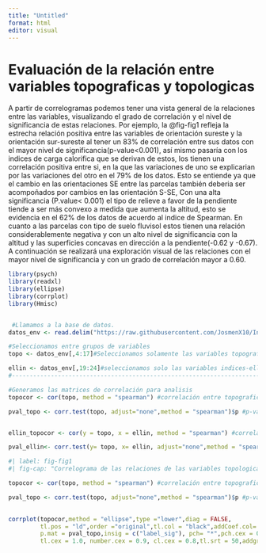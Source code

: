 ```yaml
---
title: "Untitled"
format: html
editor: visual
---
```


# Evaluación de la relación entre variables topograficas y topologicas

A partir de correlogramas podemos tener una vista general de la relaciones entre las variables, visualizando el grado de correlación y el nivel de significancia de estas relaciones. Por ejemplo, la @fig-fig1 refleja la estrecha relación positiva entre las variables de orientación sureste y la orientación sur-sureste al tener un 83% de correlación entre sus datos con el mayor nivel de significancia(p-value\<0.001), así mismo pasaría con los indices de carga calorifica que se derivan de estos, los tienen una correlación positiva entre si, en la que las variaciones de uno se explicarian por las variaciones del otro en el 79% de los datos. Esto se entiende ya que el cambio en las orientaciones SE entre las parcelas también deberia ser acompoñados por cambios en las orientación S-SE, Con una alta significancia (P.value\< 0.001) el tipo de relieve a favor de la pendiente tiende a ser más convexo a medida que aumenta la altitud, esto se evidencia en el 62% de los datos de acuerdo al indice de Spearman. En cuanto a las parcelas con tipo de suelo fluvisol estos tienen una relación considerablemente negativa y con un alto nivel de significancia con la altitud y las superficies concavas en dirección a la pendiente(-0.62 y -0.67). A continuación se realizará una exploración visual de las relaciones con el mayor nivel de significancia y con un grado de correlación mayor a 0.60.


```r

library(psych)
library(readxl)
library(ellipse)
library(corrplot)
library(Hmisc)


 #Llamamos a la base de datos.
datos_env <- read.delim("https://raw.githubusercontent.com/JosmenX10/Informe-final-de-multivariada/main/Base%20de%20datos%20y%20contextos/vltava_env.csv", sep = ",")

#Seleccionamos entre grupos de variables
topo <- datos_env[,4:17]#Seleccionamos solamente las variables topograficas y de suelo.

ellin <- datos_env[,19:24]#seleccionamos solo las variables indices-ellinger.
#-----------------------------------------------------------------------

#Generamos las matrices de correlación para analisis 
topocor <- cor(topo, method = "spearman") #correlación entre topograficas.

pval_topo <- corr.test(topo, adjust="none",method = "spearman")$p #p-value de correlaciones entre topograficas.


ellin_topocor <- cor(y = topo, x = ellin, method = "spearman") #correlación entre topograficas.

pval_ellin<- corr.test(y= topo, x= ellin, adjust="none",method = "spearman")$p #p-value de correlaciones entre topograficas.


```


```r
#| label: fig-fig1 
#| fig-cap: "Correlograma de las relaciones de las variables topologicas y topograficas usando el indice de correlación de Spearman: Los elipses azules inclinadas a la derecha representan las relaciones lineales positivas, mientras que las elipses rojas inclinadas a la izquierda representan las relaciones lineales negativas. El nivel de significancia se representa por medio de asteriscos * = 0.05, ** = 0.01, 0.001 = ***."

topocor <- cor(topo, method = "spearman") #correlación entre topograficas.

pval_topo <- corr.test(topo, adjust="none",method = "spearman")$p #p-value de correlaciones entre topograficas.

  
corrplot(topocor,method = "ellipse",type ="lower",diag = FALSE,
         tl.pos = "ld",order ="original",tl.col = "black",addCoef.col= NULL, cl.pos = T, sig.level = c(0.001,0.01,0.05),
         p.mat = pval_topo,insig = c("label_sig"), pch= "*",pch.cex = 0.5, pch.col ="black",
         tl.cex = 1.0, number.cex = 0.9, cl.cex = 0.8,tl.srt = 50,addgrid.col = "#f5f5f5")
         
```
